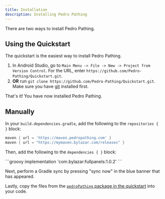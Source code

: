 ```yaml
---
title: Installation
description: Installing Pedro Pathing
---
```



There are two ways to install Pedro Pathing.

## Using the Quickstart

The quickstart is the easiest way to install Pedro Pathing.

1. In Android Studio, go to `Main Menu -> File -> New -> Project from
Version Control`. For the URL, enter
`https://github.com/Pedro-Pathing/Quickstart.git`.
2. **OR** run `git clone https://github.com/Pedro-Pathing/Quickstart.git`.
Make sure you have [git](https://git-scm.com/) installed first.

That's it! You have now installed Pedro Pathing.

## Manually

In your `build.dependencies.gradle`, add the following to the `repositories
{ }` block:

```groovy
maven { url = 'https://maven.pedropathing.com' }
maven { url = "https://mymaven.bylazar.com/releases" }
```

Then, add the following to the `dependencies { }` block:

<PedroImplementation/>
```groovy
implementation 'com.bylazar:fullpanels:1.0.2'
```

Next, perform a Gradle sync by pressing "sync now" in the blue banner that
has appeared.

Lastly, copy the files from the [`pedroPathing` package in the quickstart](https://github.com/Pedro-Pathing/Quickstart/tree/master/TeamCode/src/main/java/org/firstinspires/ftc/teamcode/pedroPathing)
into your code.